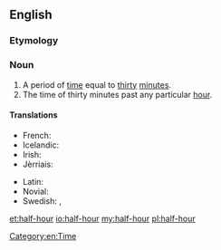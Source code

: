 ==English==

===Etymology===
{{prefix|half|hour}}

===Noun===
{{en-noun|sg=[[half]]-[[hour]]}}

# A period of [[time]] equal to [[thirty]] [[minute]]s.
# The time of thirty minutes past any particular [[hour]].

====Translations====
{{trans-top|thirty minutes}}
* French: {{t|fr|demi-heure|f}}
* Icelandic: {{t|is|hálftími|m}}
* Irish: {{t-|ga|leathuair|xs=Irish}}
* Jèrriais: {{tø|roa-jer|démi-heuthe|f}}
{{trans-mid}}
* Latin: {{t|la|semihora|f}}
* Novial: {{tø|nov|mihore}}
* Swedish: {{t|sv|halvtimme|c}}, {{t|sv|halvtimma|c}}
{{trans-bottom}}

[[Category:en:Time]]

[[et:half-hour]]
[[io:half-hour]]
[[my:half-hour]]
[[pl:half-hour]]